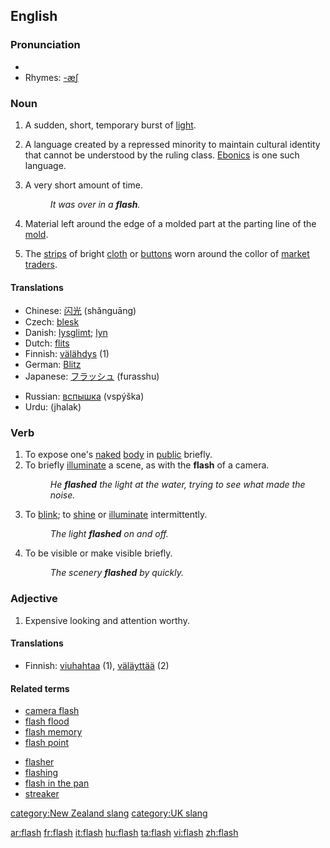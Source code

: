 ==English==

===Pronunciation===
*{{audio|en-us-flash.ogg|Audio (US)}}
*Rhymes: [[Rhymes:English:-æʃ|-æʃ]]

===Noun===
{{en-noun-irreg|flashes}}

# A sudden, short, temporary burst of [[light]].
# {{linguistics}} A language created by a repressed minority to maintain cultural identity that cannot be understood by the ruling class. [[Ebonics]] is one such language.
# A very short amount of time.
#:''It was over in a '''flash'''.''
# Material left around the edge of a molded part at the parting line of the [[mold]].
# {{Cockney}} The [[strips]] of bright [[cloth]] or [[buttons]] worn around the collor of [[market]] [[traders]].

====Translations====
{{rfc-trans}}
{{trans-top}}
*Chinese: [[闪光]] (shǎnguāng)
*Czech: [[blesk]]
*Danish: [[lysglimt]]; [[lyn]]
*Dutch: [[flits]] {{f}}
*Finnish: [[välähdys]] (1)
*German: [[Blitz]] {{m}}
*Japanese: [[フラッシュ]] (furasshu)
{{trans-mid}}
*Russian: [[вспышка]] (vspýška) {{f}}
*Urdu: (jhalak)
{{trans-bottom}}

===Verb===
{{en-verb|flash|es}}

# To expose one's [[naked]] [[body]] in [[public]] briefly.
# To briefly [[illuminate]] a scene, as with the '''flash''' of a camera.
#:''He '''flashed''' the light at the water, trying to see what made the noise.''
# To [[blink]]; to [[shine]] or [[illuminate]] intermittently.
#:''The light '''flashed''' on and off.''
# To be visible or make visible briefly.
#:''The scenery '''flashed''' by quickly.''

===Adjective===
{{en-adj}}
# {{italbrac|New Zealand & UK slang}} Expensive looking and attention worthy.

====Translations====
{{trans-top|flash}}
*Finnish: [[viuhahtaa]] (1), [[väläyttää]] (2)
{{trans-mid}}
{{trans-bottom}}

====Related terms====
{{top2}}
*[[camera flash]]
*[[flash flood]]
*[[flash memory]]
*[[flash point]]
{{mid2}}
*[[flasher]]
*[[flashing]]
*[[flash in the pan]]
*[[streaker]]
{{bottom2}}

[[category:New Zealand slang]]
[[category:UK slang]]

[[ar:flash]]
[[fr:flash]]
[[it:flash]]
[[hu:flash]]
[[ta:flash]]
[[vi:flash]]
[[zh:flash]]